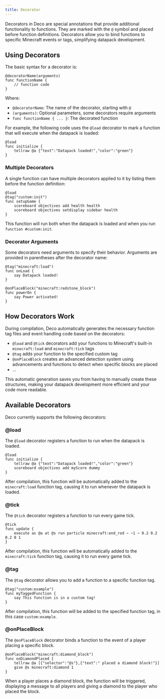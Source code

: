 ```yaml
---
title: Decorator
---
```


Decorators in Deco are special annotations that provide additional functionality to functions. They are marked with the `@` symbol and placed before function definitions. Decorators allow you to bind functions to specific Minecraft events or tags, simplifying datapack development.

## Using Decorators

The basic syntax for a decorator is:

```
@decoratorName(arguments)
func functionName {
    // function code
}
```

Where:
- `@decoratorName`: The name of the decorator, starting with `@`
- `(arguments)`: Optional parameters, some decorators require arguments
- `func functionName { ... }`: The decorated function

For example, the following code uses the `@load` decorator to mark a function that will execute when the datapack is loaded:

```
@load
func initialize {
    tellraw @a {"text":"Datapack loaded!","color":"green"}
}
```

### Multiple Decorators

A single function can have multiple decorators applied to it by listing them before the function definition:

```
@load
@tag("custom:init")
func setupGame {
    scoreboard objectives add health health
    scoreboard objectives setdisplay sidebar health
}
```

This function will run both when the datapack is loaded and when you run `function #custom:init`.

### Decorator Arguments

Some decorators need arguments to specify their behavior. Arguments are provided in parentheses after the decorator name:

```
@tag("minecraft:load")
func onLoad {
    say Datapack loaded!
}
```

```
@onPlaceBlock("minecraft:redstone_block")
func powerOn {
    say Power activated!
}
```

## How Decorators Work

During compilation, Deco automatically generates the necessary function tag files and event handling code based on the decorators:

- `@load` and `@tick` decorators add your functions to Minecraft's built-in `minecraft:load` and `minecraft:tick` tags
- `@tag` adds your function to the specified custom tag
- `@onPlaceBlock` creates an advanced detection system using advancements and functions to detect when specific blocks are placed
- ...

This automatic generation saves you from having to manually create these structures, making your datapack development more efficient and your code more readable.

## Available Decorators

Deco currently supports the following decorators:

### @load

The `@load` decorator registers a function to run when the datapack is loaded.

```
@load
func initialize {
    tellraw @a {"text":"Datapack loaded!","color":"green"}
    scoreboard objectives add myScore dummy
}
```

After compilation, this function will be automatically added to the `minecraft:load` function tag, causing it to run whenever the datapack is loaded.

### @tick

The `@tick` decorator registers a function to run every game tick.

```
@tick
func update {
    execute as @a at @s run particle minecraft:end_rod ~ ~1 ~ 0.2 0.2 0.2 0 1
}
```

After compilation, this function will be automatically added to the `minecraft:tick` function tag, causing it to run every game tick.

### @tag

The `@tag` decorator allows you to add a function to a specific function tag.

```
@tag("custom:example")
func myTaggedFunction {
    say This function is in a custom tag!
}
```

After compilation, this function will be added to the specified function tag, in this case `custom:example`.

### @onPlaceBlock

The `@onPlaceBlock` decorator binds a function to the event of a player placing a specific block.

```
@onPlaceBlock("minecraft:diamond_block")
func onDiamondPlaced {
    tellraw @a [{"selector":"@s"},{"text":" placed a diamond block!"}]
    give @s minecraft:diamond 1
}
```

When a player places a diamond block, the function will be triggered, displaying a message to all players and giving a diamond to the player who placed the block.

